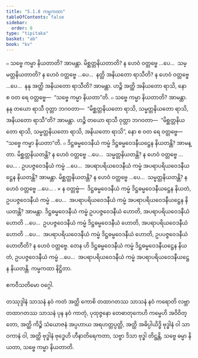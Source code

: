 ```yaml
---
title: "5.1.8 ကမ္မကထာ"
tableOfContents: false
sidebar:
  order: 8
type: "tipitaka"
basket: "ab"
book: "kv"
---
```



<DynamicBreadcrumb />

<Division number="889" book="kv">

<Paragraph number="2729" book="kv">
๐ သဗ္ဗေ ကမ္မာ နိယတာတိ? အာမန္တာ. မိစ္ဆတ္တနိယတာတိ? န ဟေဝံ ဝတ္တဗ္ဗေ …ပေ…  သမ္မတ္တနိယတာတိ? န ဟေဝံ ဝတ္တဗ္ဗေ …ပေ…  နတ္ထိ အနိယတော ရာသီတိ? န ဟေဝံ ဝတ္တဗ္ဗေ …ပေ…  နနု အတ္ထိ အနိယတော ရာသီတိ? အာမန္တာ. ဟဉ္စိ အတ္ထိ အနိယတော ရာသိ, နော စ ဝတ ရေ ဝတ္တဗ္ဗေ—  “သဗ္ဗေ ကမ္မာ နိယတာ”တိ.
</Paragraph>

<Paragraph number="2730" book="kv">
๐ သဗ္ဗေ ကမ္မာ နိယတာတိ? အာမန္တာ. နနု တယော ရာသီ ဝုတ္တာ ဘဂဝတာ—  “မိစ္ဆတ္တနိယတော ရာသိ, သမ္မတ္တနိယတော ရာသိ, အနိယတော ရာသီ”တိ? အာမန္တာ. ဟဉ္စိ တယော ရာသီ ဝုတ္တာ ဘဂဝတာ—  “မိစ္ဆတ္တနိယတော ရာသိ, သမ္မတ္တနိယတော ရာသိ, အနိယတော ရာသိ”, နော စ ဝတ ရေ ဝတ္တဗ္ဗေ—  “သဗ္ဗေ ကမ္မာ နိယတာ”တိ.
</Paragraph>

</Division>
<Division number="890" book="kv">

<Paragraph number="2731" book="kv">
๐ ဒိဋ္ဌဓမ္မဝေဒနီယံ ကမ္မံ ဒိဋ္ဌဓမ္မဝေဒနီယဋ္ဌေန နိယတန္တိ? အာမန္တာ. မိစ္ဆတ္တနိယတန္တိ? န ဟေဝံ ဝတ္တဗ္ဗေ …ပေ…  သမ္မတ္တနိယတန္တိ? န ဟေဝံ ဝတ္တဗ္ဗေ …ပေ… . ဥပပဇ္ဇဝေဒနီယံ ကမ္မံ …ပေ…  အပရာပရိယဝေဒနီယံ ကမ္မံ အပရာပရိယဝေဒနီယဋ္ဌေန နိယတန္တိ? အာမန္တာ. မိစ္ဆတ္တနိယတန္တိ? န ဟေဝံ ဝတ္တဗ္ဗေ …ပေ…  သမ္မတ္တနိယတန္တိ? န ဟေဝံ ဝတ္တဗ္ဗေ …ပေ… .
</Paragraph>

</Division>
<Division number="891" book="kv">

<Paragraph number="2732" book="kv">
× န ဝတ္တဗ္ဗံ—  ဒိဋ္ဌဓမ္မဝေဒနီယံ ကမ္မံ ဒိဋ္ဌဓမ္မဝေဒနီယဋ္ဌေန နိယတံ, ဥပပဇ္ဇဝေဒနီယံ ကမ္မံ …ပေ…  အပရာပရိယဝေဒနီယံ ကမ္မံ အပရာပရိယဝေဒနီယဋ္ဌေန နိယတန္တိ? အာမန္တာ. ဒိဋ္ဌဓမ္မဝေဒနီယံ ကမ္မံ ဥပပဇ္ဇဝေဒနီယံ ဟောတိ, အပရာပရိယဝေဒနီယံ ဟောတိ …ပေ…  ဥပပဇ္ဇဝေဒနီယံ ကမ္မံ ဒိဋ္ဌဓမ္မဝေဒနီယံ ဟောတိ, အပရာပရိယဝေဒနီယံ ဟောတိ …ပေ…  အပရာပရိယဝေဒနီယံ ကမ္မံ ဒိဋ္ဌဓမ္မဝေဒနီယံ ဟောတိ, ဥပပဇ္ဇဝေဒနီယံ ဟောတီတိ? န ဟေဝံ ဝတ္တဗ္ဗေ. တေန ဟိ ဒိဋ္ဌဓမ္မဝေဒနီယံ ကမ္မံ ဒိဋ္ဌဓမ္မဝေဒနီယဋ္ဌေန နိယတံ, ဥပပဇ္ဇဝေဒနီယံ ကမ္မံ …ပေ…  အပရာပရိယဝေဒနီယံ ကမ္မံ အပရာပရိယဝေဒနီယဋ္ဌေန နိယတန္တိ.

</Paragraph>
</Division>

<Paragraph number="2733" type="center" book="kv">
ကမ္မကထာ နိဋ္ဌိတာ.

  
ဧကဝီသတိမော ဝဂ္ဂေါ.



</Paragraph>

<Paragraph number="2734" type="center" book="kv">
တဿုဒ္ဒါနံ


</Paragraph>

<Paragraph number="2735" book="kv">
သာသနံ နဝံ ကတံ အတ္ထိ ကောစိ တထာဂတဿ သာသနံ နဝံ ကရောတိ လဗ္ဘာ တထာဂတဿ သာသနံ ပုန နဝံ ကာတုံ, ပုထုဇ္ဇနော တေဓာတုကေဟိ ကမ္မေဟိ အဝိဝိတ္တော, အတ္ထိ ကိဉ္စိ သံယောဇနံ အပ္ပဟာယ အရဟတ္တပ္ပတ္တိ, အတ္ထိ အဓိပ္ပါယိဒ္ဓိ ဗုဒ္ဓါနံ ဝါ သာဝကာနံ ဝါ, အတ္ထိ ဗုဒ္ဓါနံ ဗုဒ္ဓေဟိ ဟီနာတိရေကတာ, သဗ္ဗာ ဒိသာ ဗုဒ္ဓါ တိဋ္ဌန္တိ, သဗ္ဗေ ဓမ္မာ နိယတာ, သဗ္ဗေ ကမ္မာ နိယတာတိ.
</Paragraph>